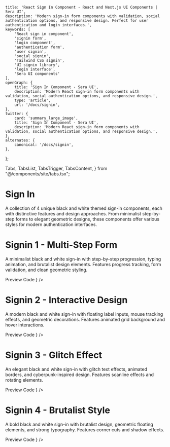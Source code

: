     title: 'React Sign In Component - React and Next.js UI Components | Sera UI',
    description: 'Modern sign-in form components with validation, social authentication options, and responsive design. Perfect for user authentication and login interfaces.',
    keywords: [
        'React sign in component',
        'signin form',
        'login component',
        'authentication form',
        'user signin',
        'social signin',
        'Tailwind CSS signin',
        'UI signin library',
        'login interface',
        'Sera UI components'
    ],
    openGraph: {
        title: 'Sign In Component - Sera UI',
        description: 'Modern React sign-in form components with validation, social authentication options, and responsive design.',
        type: 'article',
        url: '/docs/signin',
    },
    twitter: {
        card: 'summary_large_image',
        title: 'Sign In Component - Sera UI',
        description: 'Modern React sign-in form components with validation, social authentication options, and responsive design.',
    },
    alternates: {
        canonical: '/docs/signin',
    },
};

  Tabs,
  TabsList,
  TabsTrigger,
  TabsContent,
} from "@/components/site/tabs.tsx";



# Sign In <AI dir="left"/>

A collection of 4 unique black and white themed sign-in components, each with distinctive features and design approaches. From minimalist step-by-step forms to elegant geometric designs, these components offer various styles for modern authentication interfaces.

# Signin 1 - Multi-Step Form
A minimalist black and white sign-in with step-by-step progression, typing animation, and brutalist design elements. Features progress tracking, form validation, and clean geometric styling.

<Tabs defaultValue="preview" className="">
  <TabsList>
    <TabsTrigger value="preview">Preview</TabsTrigger>
    <TabsTrigger value="code">Code</TabsTrigger>
  </TabsList>
  <TabsContent value="preview">
    <ComponentRenderer component={<Signin1 />} />
  </TabsContent>
  <TabsContent value="code">
    <CodeBlock filePath="src/app/docs/signin/signin1.tsx" />
  </TabsContent>
</Tabs>

# Signin 2 - Interactive Design
A modern black and white sign-in with floating label inputs, mouse tracking effects, and geometric decorations. Features animated grid background and hover interactions.

<Tabs defaultValue="preview" className="">
  <TabsList>
    <TabsTrigger value="preview">Preview</TabsTrigger>
    <TabsTrigger value="code">Code</TabsTrigger>
  </TabsList>
  <TabsContent value="preview">
    <ComponentRenderer component={<Signin2 />} />
  </TabsContent>
  <TabsContent value="code">
    <CodeBlock filePath="src/app/docs/signin/signin2.tsx" />
  </TabsContent>
</Tabs>

# Signin 3 - Glitch Effect
An elegant black and white sign-in with glitch text effects, animated borders, and cyberpunk-inspired design. Features scanline effects and rotating elements.

<Tabs defaultValue="preview" className="">
  <TabsList>
    <TabsTrigger value="preview">Preview</TabsTrigger>
    <TabsTrigger value="code">Code</TabsTrigger>
  </TabsList>
  <TabsContent value="preview">
    <ComponentRenderer component={<Signin3 />} />
  </TabsContent>
  <TabsContent value="code">
    <CodeBlock filePath="src/app/docs/signin/signin3.tsx" />
  </TabsContent>
</Tabs>

# Signin 4 - Brutalist Style
A bold black and white sign-in with brutalist design, geometric floating elements, and strong typography. Features corner cuts and shadow effects.

<Tabs defaultValue="preview" className="">
  <TabsList>
    <TabsTrigger value="preview">Preview</TabsTrigger>
    <TabsTrigger value="code">Code</TabsTrigger>
  </TabsList>
  <TabsContent value="preview">
    <ComponentRenderer component={<Signin4 />} />
  </TabsContent>
  <TabsContent value="code">
    <CodeBlock filePath="src/app/docs/signin/signin4.tsx" />
  </TabsContent>
</Tabs>


